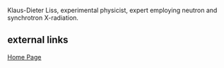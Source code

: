 Klaus-Dieter Liss, experimental physicist, expert employing neutron and synchrotron X-radiation.
==external links==
[http://www.kdliss.de/ Home Page]